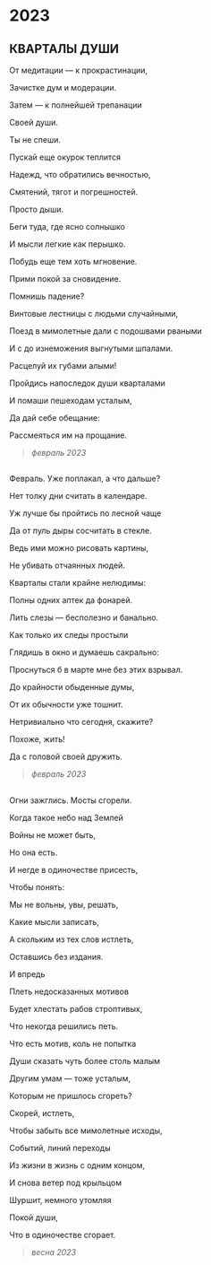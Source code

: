 # 2023 

## КВАРТАЛЫ ДУШИ

От медитации — к прокрастинации,

Зачистке дум и модерации.

Затем — к полнейшей трепанации

Своей души.

Ты не спеши.

Пускай еще окурок теплится

Надежд, что обратились вечностью,

Смятений, тягот и погрешностей.

Просто дыши.

Беги туда, где ясно солнышко

И мысли легкие как перышко.

Побудь еще тем хоть мгновение.

Прими покой за сновидение.

Помнишь падение?

Винтовые лестницы с людьми случайными,

Поезд в мимолетные дали с подошвами рваными

И с до изнеможения выгнутыми шпалами.

Расцелуй их губами алыми!

Пройдись напоследок души кварталами

И помаши пешеходам усталым,

Да дай себе обещание:

Рассмеяться им на прощание.

> *февраль 2023*

##

Февраль. Уже поплакал, а что дальше?

Нет толку дни считать в календаре.

Уж лучше бы пройтись по лесной чаще

Да от пуль дыры сосчитать в стекле.

Ведь ими можно рисовать картины,

Не убивать отчаянных людей.

Кварталы стали крайне нелюдимы:

Полны одних аптек да фонарей.

Лить слезы — бесполезно и банально.

Как только их следы простыли

Глядишь в окно и думаешь сакрально:

Проснуться б в марте мне без этих взрывал.

До крайности обыденные думы,

От их обычности уже тошнит.

Нетривиально что сегодня, скажите?

Похоже, жить!

Да с головой своей дружить.

> *февраль 2023*


##

Огни зажглись. Мосты сгорели.

Когда такое небо над Землей

Войны не может быть,

Но она есть.

И негде в одиночестве присесть,

Чтобы понять:

Мы не вольны, увы, решать,

Какие мысли записать,

А скольким из тех слов истлеть,

Оставшись без издания.

И впредь

Плеть недосказанных мотивов

Будет хлестать рабов строптивых,

Что некогда решились петь.

Что есть мотив, коль не попытка

Души сказать чуть более столь малым

Другим умам — тоже усталым,

Которым не пришлось сгореть?

Скорей, истлеть,

Чтобы забыть все мимолетные исходы,

Событий, линий переходы

Из жизни в жизнь с одним концом,

И снова ветер под крыльцом

Шуршит, немного утомляя

Покой души,

Что в одиночестве сгорает.

> *весна 2023*
